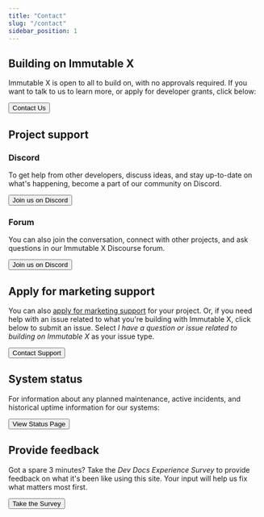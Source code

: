 ```yaml
---
title: "Contact"
slug: "/contact"
sidebar_position: 1
---
```



## Building on Immutable X

Immutable X is open to all to build on, with no approvals required. If you want to talk to us to learn more, or apply for developer grants, click below:

<a href="https://www.immutable.com/contact"><Button>Contact Us</Button></a>

## Project support

### Discord
To get help from other developers, discuss ideas, and stay up-to-date on what's happening, become a part of our community on Discord.

<a href="https://discord.gg/TkVumkJ9D6"><Button>Join us on Discord</Button></a><br />

### Forum

You can also join the conversation, connect with other projects, and ask questions in our Immutable X Discourse forum. 

<a href="https://forum.immutable.com"><Button>Join us on Discord</Button></a>

## Apply for marketing support

You can also [apply for marketing support](doc:marketing-support) for your project. Or, if you need help with an issue related to what you're building with Immutable X, click below to submit an issue. Select *I have a question or issue related to building on Immutable X* as your issue type.  

<a href="https://support.immutable.com/hc/en-us/requests/new"><Button>Contact Support</Button></a>


## System status

For information about any planned maintenance, active incidents, and historical uptime information for our systems:

<a href="https://status.immutable.com/"><Button>View Status Page</Button></a>


## Provide feedback

Got a spare 3 minutes? Take the *Dev Docs Experience Survey* to provide feedback on what it's been like using this site. Your input will help us fix what matters most first.

<a href="https://forms.gle/zYbUhjNWsVvt6G4v7/"><Button>Take the Survey</Button></a>
